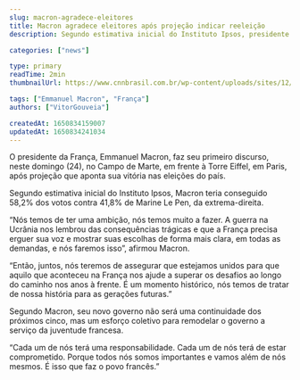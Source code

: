 ```yaml
---
slug: macron-agradece-eleitores
title: Macron agradece eleitores após projeção indicar reeleição
description: Segundo estimativa inicial do Instituto Ipsos, presidente teria conseguido 58,2% dos votos

categories: ["news"]

type: primary
readTime: 2min
thumbnailUrl: https://www.cnnbrasil.com.br/wp-content/uploads/sites/12/2022/04/GettyImages-1393428439.jpg?w=432&h=241

tags: ["Emmanuel Macron", "França"]
authors: ["VitorGouveia"]

createdAt: 1650834159007
updatedAt: 1650834241034
---
```


O presidente da França, Emmanuel Macron, faz seu primeiro discurso, neste domingo (24), no Campo de Marte, em frente à Torre Eiffel, em Paris, após projeção que aponta sua vitória nas eleições do país.

Segundo estimativa inicial do Instituto Ipsos, Macron teria conseguido 58,2% dos votos contra 41,8% de Marine Le Pen, da extrema-direita.

“Nós temos de ter uma ambição, nós temos muito a fazer. A guerra na Ucrânia nos lembrou das consequências trágicas e que a França precisa erguer sua voz e mostrar suas escolhas de forma mais clara, em todas as demandas, e nós faremos isso”, afirmou Macron.

“Então, juntos, nós teremos de assegurar que estejamos unidos para que aquilo que aconteceu na França nos ajude a superar os desafios ao longo do caminho nos anos à frente. É um momento histórico, nós temos de tratar de nossa história para as gerações futuras.”

Segundo Macron, seu novo governo não será uma continuidade dos próximos cinco, mas um esforço coletivo para remodelar o governo a serviço da juventude francesa.

“Cada um de nós terá uma responsabilidade. Cada um de nós terá de estar comprometido. Porque todos nós somos importantes e vamos além de nós mesmos. É isso que faz o povo francês.”
